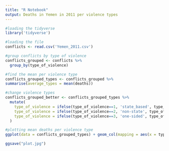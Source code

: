 ---
title: "R Notebook"
output: Deaths in Yemen in 2011 per violence types
---

```{r}
#loading the tidyverse
library('tidyverse')
```


```{r}
#loading the file
conflicts <- read.csv('Yemen_2011.csv')
```

```{r}
#group conflicts by type of violence
conflicts_grouped <- conflicts %>%
  group_by(type_of_violence)
```

```{r}
#find the mean per violence type
conflicts_grouped_types <- conflicts_grouped %>%
summarise(average_types = mean(deaths))
```
```{r}
#change violence types
conflicts_grouped_better <- conflicts_grouped_types %>%
  mutate(
    type_of_violence = ifelse(type_of_violence==1, 'state_based', type_of_violence),
    type_of_violence = ifelse(type_of_violence==2, 'non-state', type_of_violence),
    type_of_violence = ifelse(type_of_violence==3, 'one-sided', type_of_violence)
  )
```

```{r}
#plotting mean deaths per violence type 
ggplot(data = conflicts_grouped_types) + geom_col(mapping = aes(x = type_of_violence, y = average_types)) + xlab("violence type") + ylab("average amount of deaths") + ggtitle("Average amount of deaths per violence type")
```

```{r}
ggsave("plot.jpg")
```